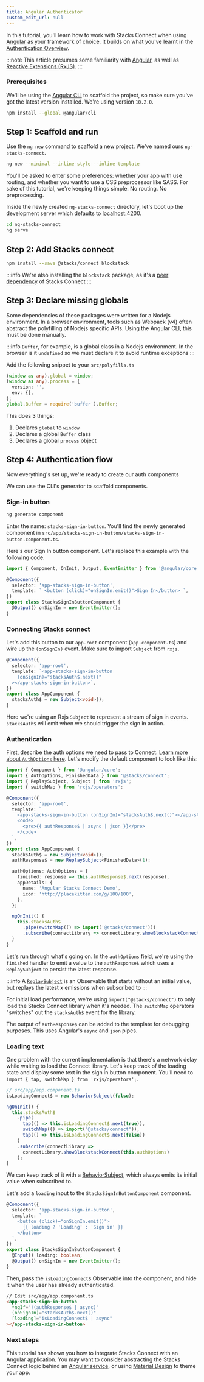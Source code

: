 ```yaml
---
title: Angular Authenticator
custom_edit_url: null
---
```


In this tutorial, you'll learn how to work with Stacks Connect when using [Angular](https://angular.io/) as your framework of choice. It builds on what you've learnt in the [Authentication Overview](/build-apps/authentication).

:::note
This article presumes some familiarity with [Angular](https://angular.io/), as well as [Reactive Extensions (RxJS)](https://rxjs.dev/).
:::

### Prerequisites

We'll be using the [Angular CLI](https://cli.angular.io/) to scaffold the project, so make sure you've got the latest version installed. We're using version `10.2.0`.

```sh
npm install --global @angular/cli
```

## Step 1: Scaffold and run

Use the `ng new` command to scaffold a new project. We've named ours `ng-stacks-connect`.

```sh
ng new --minimal --inline-style --inline-template
```

You'll be asked to enter some preferences: whether your app with use routing, and whether you want to use a CSS preprocessor like SASS. For sake of this tutorial, we're keeping things simple. No routing. No preprocessing.

Inside the newly created `ng-stacks-connect` directory, let's boot up the development server which defaults to [localhost:4200](http://localhost:4200).

```sh
cd ng-stacks-connect
ng serve
```

## Step 2: Add Stacks connect

```sh
npm install --save @stacks/connect blockstack
```

:::info
We're also installing the `blockstack` package, as it's a [peer dependency](https://docs.npmjs.com/cli/v7/configuring-npm/package-json#peerdependencies) of Stacks Connect
:::

## Step 3: Declare missing globals

Some dependencies of these packages were written for a Nodejs environment. In a browser environment, tools such as Webpack (v4) often abstract the polyfilling of Nodejs specific APIs. Using the Angular CLI, this must be done manually.

:::info
`Buffer`, for example, is a global class in a Nodejs environment. In the browser is it `undefined` so we must declare it to avoid runtime exceptions
:::

Add the following snippet to your `src/polyfills.ts`

```typescript
(window as any).global = window;
(window as any).process = {
  version: '',
  env: {},
};
global.Buffer = require('buffer').Buffer;
```

This does 3 things:

1. Declares `global` to `window`
2. Declares a global `Buffer` class
3. Declares a global `process` object

## Step 4: Authentication flow

Now everything's set up, we're ready to create our auth components

We can use the CLI's generator to scaffold components.

### Sign-in button

```sh
ng generate component
```

Enter the name: `stacks-sign-in-button`. You'll find the newly generated component in `src/app/stacks-sign-in-button/stacks-sign-in-button.component.ts`.

Here's our Sign In button component. Let's replace this example with the following code.

```typescript
import { Component, OnInit, Output, EventEmitter } from '@angular/core';

@Component({
  selector: 'app-stacks-sign-in-button',
  template: ` <button (click)="onSignIn.emit()">Sign In</button> `,
})
export class StacksSignInButtonComponent {
  @Output() onSignIn = new EventEmitter();
}
```

### Connecting Stacks connect

Let's add this button to our `app-root` component (`app.component.ts`) and wire up the `(onSignIn)` event. Make sure to import `Subject` from `rxjs`.

```typescript
@Component({
  selector: 'app-root',
  template: `<app-stacks-sign-in-button
    (onSignIn)="stacksAuth$.next()"
  ></app-stacks-sign-in-button>`,
})
export class AppComponent {
  stacksAuth$ = new Subject<void>();
}
```

Here we're using an Rxjs `Subject` to represent a stream of sign in events. `stacksAuth$` will emit when we should trigger the sign in action.

### Authentication

First, describe the auth options we need to pass to Connect. [Learn more about `AuthOptions` here](/build-apps/authentication). Let's modify the default component to look like this:

```typescript
import { Component } from '@angular/core';
import { AuthOptions, FinishedData } from '@stacks/connect';
import { ReplaySubject, Subject } from 'rxjs';
import { switchMap } from 'rxjs/operators';

@Component({
  selector: 'app-root',
  template: `
    <app-stacks-sign-in-button (onSignIn)="stacksAuth$.next()"></app-stacks-sign-in-button>
    <code>
      <pre>{{ authResponse$ | async | json }}</pre>
    </code>
  `,
})
export class AppComponent {
  stacksAuth$ = new Subject<void>();
  authResponse$ = new ReplaySubject<FinishedData>(1);

  authOptions: AuthOptions = {
    finished: response => this.authResponse$.next(response),
    appDetails: {
      name: 'Angular Stacks Connect Demo',
      icon: 'http://placekitten.com/g/100/100',
    },
  };

  ngOnInit() {
    this.stacksAuth$
      .pipe(switchMap(() => import('@stacks/connect')))
      .subscribe(connectLibrary => connectLibrary.showBlockstackConnect(this.authOptions));
  }
}
```

Let's run through what's going on. In the `authOptions` field, we're using the `finished` handler to emit a value to the `authResponse$` which uses a `ReplaySubject` to persist the latest response.

:::info
A [`ReplaySubject`](https://rxjs.dev/api/index/class/ReplaySubject) is an Observable that starts without an initial value, but replays the latest x emissions when subscribed to
:::

For initial load performance, we're using `import("@stacks/connect")` to only load the Stacks Connect library when it's needed. The `switchMap` operators "switches" out the `stacksAuth$` event for the library.

The output of `authResponse$` can be added to the template for debugging purposes. This uses Angular's `async` and `json` pipes.

### Loading text

One problem with the current implementation is that there's a network delay while waiting to load the Connect library. Let's keep track of the loading state and display some text in the sign in button component. You'll need to `import { tap, switchMap } from 'rxjs/operators';`.

```typescript
// src/app/app.component.ts
isLoadingConnect$ = new BehaviorSubject(false);

ngOnInit() {
  this.stacksAuth$
    .pipe(
      tap(() => this.isLoadingConnect$.next(true)),
      switchMap(() => import("@stacks/connect")),
      tap(() => this.isLoadingConnect$.next(false))
    )
    .subscribe(connectLibrary =>
      connectLibrary.showBlockstackConnect(this.authOptions)
    );
}
```

We can keep track of it with a [BehaviorSubject](https://rxjs.dev/api/index/class/BehaviorSubject), which always emits its initial value when subscribed to.

Let's add a `loading` input to the `StacksSignInButtonComponent` component.

```typescript highlight=3,6
@Component({
  selector: 'app-stacks-sign-in-button',
  template: `
    <button (click)="onSignIn.emit()">
      {{ loading ? 'Loading' : 'Sign in' }}
    </button>
  `,
})
export class StacksSignInButtonComponent {
  @Input() loading: boolean;
  @Output() onSignIn = new EventEmitter();
}
```

Then, pass the `isLoadingConnect$` Observable into the component, and hide it when the user has already authenticated.

```html
// Edit src/app/app.component.ts
<app-stacks-sign-in-button
  *ngIf="!(authResponse$ | async)"
  (onSignIn)="stacksAuth$.next()"
  [loading]="isLoadingConnect$ | async"
></app-stacks-sign-in-button>
```

### Next steps

This tutorial has shown you how to integrate Stacks Connect with an Angular application. You may want to consider abstracting the Stacks Connect logic behind an [Angular service](https://angular.io/guide/architecture-services), or using [Material Design](https://material.angular.io/) to theme your app.
